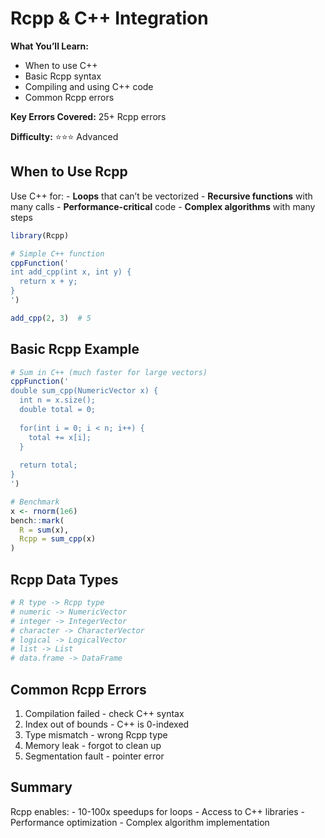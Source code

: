 # Rcpp & C++ Integration {#rcpp}

<div class="chapter-summary">
**What You'll Learn:**

- When to use C++
- Basic Rcpp syntax
- Compiling and using C++ code
- Common Rcpp errors

**Key Errors Covered:** 25+ Rcpp errors

**Difficulty:** ⭐⭐⭐ Advanced
</div>

## When to Use Rcpp

Use C++ for:
- **Loops** that can't be vectorized
- **Recursive functions** with many calls
- **Performance-critical** code
- **Complex algorithms** with many steps

```r
library(Rcpp)

# Simple C++ function
cppFunction('
int add_cpp(int x, int y) {
  return x + y;
}
')

add_cpp(2, 3)  # 5
```

## Basic Rcpp Example

```r
# Sum in C++ (much faster for large vectors)
cppFunction('
double sum_cpp(NumericVector x) {
  int n = x.size();
  double total = 0;
  
  for(int i = 0; i < n; i++) {
    total += x[i];
  }
  
  return total;
}
')

# Benchmark
x <- rnorm(1e6)
bench::mark(
  R = sum(x),
  Rcpp = sum_cpp(x)
)
```

## Rcpp Data Types

```r
# R type -> Rcpp type
# numeric -> NumericVector
# integer -> IntegerVector
# character -> CharacterVector
# logical -> LogicalVector
# list -> List
# data.frame -> DataFrame
```

## Common Rcpp Errors

1. Compilation failed - check C++ syntax
2. Index out of bounds - C++ is 0-indexed
3. Type mismatch - wrong Rcpp type
4. Memory leak - forgot to clean up
5. Segmentation fault - pointer error

## Summary

Rcpp enables:
- 10-100x speedups for loops
- Access to C++ libraries
- Performance optimization
- Complex algorithm implementation
